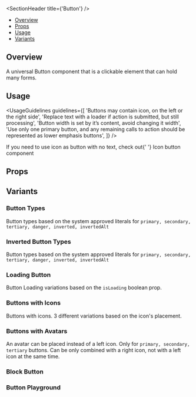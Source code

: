 

<Meta of={ButtonStories} />

<SectionHeader title={'Button'} />

- [Overview](#overview)
- [Props](#props)
- [Usage](#usage)
- [Variants](#variants)

## Overview

A universal Button component that is a clickable element that can hold many forms.

## Usage

<UsageGuidelines
  guidelines={[
    'Buttons may contain icon, on the left or the right side',
    'Replace text with a loader if action is submitted, but still processing',
    'Button width is set by it’s content, avoid changing it width',
    'Use only one primary button, and any remaining calls to action should be represented as lower emphasis buttons',
  ]}
/>

<Tip>
  If you need to use icon as button with no text, check out{' '}
  <LinkTo kind="/Design System/Button/IconButton">Icon button</LinkTo> component
</Tip>

## Props

<ArgTypes of={Button} />

## Variants

### Button Types

Button types based on the system approved literals for `primary, secondary, tertiary, danger, inverted, invertedAlt`

<Canvas of={ButtonStories.ButtonTypes} />

### Inverted Button Types

Button types based on the system approved literals for `primary, secondary, tertiary, danger, inverted, invertedAlt`

<Canvas isInverted of={ButtonStories.InvertedButtonTypes} />

### Loading Button

Button Loading variations based on the `isLoading` boolean prop.

<Canvas of={ButtonStories.LoadingButton} />

### Buttons with Icons

Buttons with icons. 3 different variations based on the icon's placement.

<Canvas of={ButtonStories.ButtonsWithIcons} />

### Buttons with Avatars

An avatar can be placed instead of a left icon. Only for `primary, secondary, tertiary` buttons.
Can be only combined with a right icon, not with a left icon at the same time.

<Canvas of={ButtonStories.ButtonsWithAvatars} />

### Block Button

<Canvas of={ButtonStories.BlockButton} />

### Button Playground

<Canvas of={ButtonStories.ButtonPlayground} />
